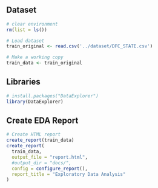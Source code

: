 ## Dataset

```r
# clear environment
rm(list = ls())

# Load dataset
train_original <- read.csv('../dataset/DFC_STATE.csv')

# Make a working copy
train_data <- train_original
```

## Libraries

```r
# install.packages("DataExplorer")
library(DataExplorer)
```

## Create EDA Report

```r
# Create HTML report
create_report(train_data)
create_report(
  train_data,
  output_file = "report.html",
  #output_dir = "docs/",
  config = configure_report(),
  report_title = "Exploratory Data Analysis"
)
```
